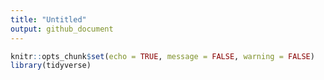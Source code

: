 ```yaml
---
title: "Untitled"
output: github_document
---
```


```r
knitr::opts_chunk$set(echo = TRUE, message = FALSE, warning = FALSE)
library(tidyverse)
```

```r

```
